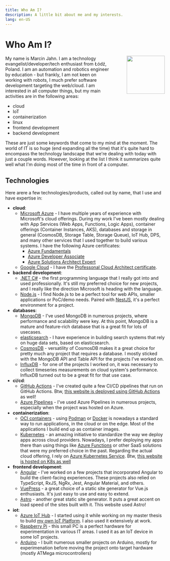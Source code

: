 ```yaml
---
title: Who Am I?
description: A little bit about me and my interests.
lang: en-US
---
```



# Who Am I?

<img
  src="/img/me.webp"
  style="float: right; margin-left: 40px; margin-top: 0; height: 120px"
/>

My name is Marcin Jahn. I am a technology evangelist/developer/tech enthusiast
from Łódź, Poland. I am an automation and robotics engineer by education - but
frankly, I am not keen on working with robots, I much prefer software
development targeting the web/cloud. I am interested in all computer things, but
my main activities are in the following areas:

- cloud
- IoT
- containerization
- linux
- frontend development
- backend development

These are just some keywords that come to my mind at the moment. The world of
IT is so huge (end expanding all the time) that it's quite hard to encompass the
technology landscape that we're dealing with today with just a couple words.
However, looking at the list I think it summarizes quite well what I'm doing
most of the time in front of a computer.

## Technologies

Here arere a few technologies/products, called out by name, that I use and have
expertise in:

- **cloud**:
  - [Microsoft Azure](https://azure.microsoft.com/en-us/) - I have multiple years of
    experience with Microsoft's cloud offerings. During my work I've been mostly
    dealing with App Services (Web Apps, Functions, Logic Apps), container
    offerings (Container Instances, AKS), databases and storage in general
    (CosmosDB, Storage Table, Storage Queue), IoT Hub, DPS, and many other
    services that I used together to build various systems. I have the following
    Azure certificates:
    - [Azure
      Fundamentals](https://www.credly.com/badges/b848fcd6-4168-4c47-bd47-0bd3048cb3fc)
    - [Azure Developer
      Associate](https://www.credly.com/badges/4a6fd0b9-aad8-40cf-ba56-a0e741670c2a?source=linked_in_profile)
    - [Azure Solutions Architect
      Expert](https://www.credly.com/badges/7212a5f3-6fed-43b4-8957-b892d1129216)
  - [Google Cloud](https://cloud.google.com) - I have the [Professonal Cloud Architect certificate](https://cloud.google.com/learn/certification/cloud-architect).
- **backend development**:
  - [.NET C#](https://dotnet.microsoft.com/en-us/) - the first programming
    language that I really got into and used professionally. It's still my
    preferred choice for new projects, and I really like the direction Microsoft
    is heading with the language.
  - [Node.js](https://nodejs.org/en/) - I find Node.js to be a perfect tool for
    web APIs, smaller applications or PoC/demo needs. Paired with
    [NestJS](https://nestjs.com/), it's a perfect environment for a project.
- **databases**:
  - [MongoDB](https://www.mongodb.com/) - I've used MongoDB in numerous projects,
    where performance and scalability were key. At this point, MongoDB is a mature
    and feature-rich database that is a great fit for lots of usecases.
  - [elasticsearch](https://www.elastic.co/elasticsearch) - I have experience in building
    search systems that rely on huge data sets, based on elasticsearch.
  - [CosmosDB](https://azure.microsoft.com/en-us/services/cosmos-db/) - versatility of CosmosDB
    makes it a great choice for pretty much any project that requires a database.
    I mostly sticked with the MongoDB API and Table API for the projects I've worked on.
  - [InfluxDB](https://www.influxdata.com/) - for one of the projects I worked on, it was necessary
    to collect timeseries measurements on cloud system's performance. InfluxDB turned out to
    be a great fit for that use case.
- **ci/cd**:
  - [GitHub Actions](https://docs.github.com/en/actions) - I've created quite a few CI/CD pipelines
    that run on GitHub Actions. Btw, [this website is deployed using GitHub Actions](https://github.com/marcinjahn/technology-notebook/tree/main/.github/workflows) as well!
  - [Azure Pipelines](https://azure.microsoft.com/en-us/products/devops/pipelines) - I've used Azure
    Pipelines in numerous projects, especially when the project was hosted on Azure.
- **containerization**:
  - [OCI containers](https://opencontainers.org/about/overview/) - using
    [Podman](https://podman.io/) or [Docker](https://www.docker.com/) is
    nowadays a standard way to run applications, in the cloud or on the edge.
    Most of the applications I build end up as container images.
  - [Kubernetes](https://kubernetes.io/) - an amazing initiative to standardize
    the way we deploy apps across cloud providers. Nowadays, I prefer deploying
    my apps there than using things like [Azure
    Functions](https://azure.microsoft.com/en-us/services/functions/) or other
    SaaS solutions that were my preferred choice in the past. Regarding the
    actual cloud offering, I rely on [Azure Kubernetes
    Service](https://azure.microsoft.com/en-us/services/kubernetes-service/).
    Btw, [this website is hosted on K8s as well](/about/this-website)
- **frontend development**:
  - [Angular](https://angular.io/) - I've worked on a few projects that
    incorporated Angular to build the client-facing experiences. These projects
    also relied on TypeScript, RxJS, NgRx, Jest, Angular Material, and others.
  - [VuePress](https://vuepress.vuejs.org/) - a great choice of a static site
    generator for Vue.js enthusiasts. It's just easy to use and easy to extend.
  - [Astro](https://astro.build) - another great static site generator. It puts
    a great accent on load speed of the sites built with it. This website used
    Astro!
- **iot**:
  - [Azure IoT Hub](https://azure.microsoft.com/en-us/services/iot-hub/) - I
    started using it while working on my master thesis to build [my own IoT
    Platform](/projects/mjiot). I also used it extensively at work.
  - [Raspberry Pi](https://www.raspberrypi.org/) - this small PC is a perfect
    hardware for experimentation in various IT areas. I used it as an IoT device
    in some IoT projects.
  - [Arduino](https://www.arduino.cc/) - I built numerous smaller projects on Arduino,
    mostly for experimenation before moving the project onto target hardware (mostly ATMega
    microcontrollers)
